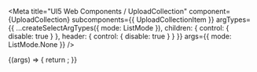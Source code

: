 
<Meta
  title="UI5 Web Components / UploadCollection"
  component={UploadCollection}
  subcomponents={{ UploadCollectionItem }}
  argTypes={{
    ...createSelectArgTypes({ mode: ListMode }),
    children: { control: { disable: true } },
    header: { control: { disable: true } }
  }}
  args={{
    mode: ListMode.None
  }}
/>

<DocsHeader />

<Canvas>
  <Story name="Default">
    {(args) => {
      return <UploadCollection {...args} />;
    }}
  </Story>
</Canvas>

<ArgsTable story="." />
